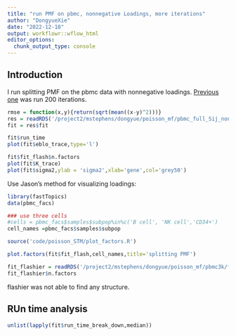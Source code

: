 ```yaml
---
title: "run PMF on pbmc, nonnegative Loadings, more iterations"
author: "DongyueXie"
date: "2022-12-18"
output: workflowr::wflow_html
editor_options:
  chunk_output_type: console
---
```


## Introduction

I run splitting PMF on the pbmc data with nonnegative loadings. [Previous one](run_PMF_on_pbmc_nonnegativeL.html) was run 200 iterations.

```r
rmse = function(x,y){return(sqrt(mean((x-y)^2)))}
res = readRDS('/project2/mstephens/dongyue/poisson_mf/pbmc_full_Sij_nonnegativeL.rds')
fit = res$fit
```

```r
fit$run_time
plot(fit$eblo_trace,type='l')
```


```r
fit$fit_flash$n.factors
plot(fit$K_trace)
plot(fit$sigma2,ylab = 'sigma2',xlab='gene',col='grey50')
```

Use Jason's method for visualizing loadings:

```r
library(fastTopics)
data(pbmc_facs)

### use three cells
#cells = pbmc_facs$samples$subpop%in%c('B cell', 'NK cell','CD34+')
cell_names =pbmc_facs$samples$subpop
```

```r
source('code/poisson_STM/plot_factors.R')
```

```r
plot.factors(fit$fit_flash,cell_names,title='splitting PMF')
```

```r
fit_flashier = readRDS('/project2/mstephens/dongyue/poisson_mf/pbmc3k/flash_pbmc3k_nonnegL.rds')
fit_flashier$n.factors
```

flashier was not able to find any structure.

## RUn time analysis

```r
unlist(lapply(fit$run_time_break_down,median))
```


